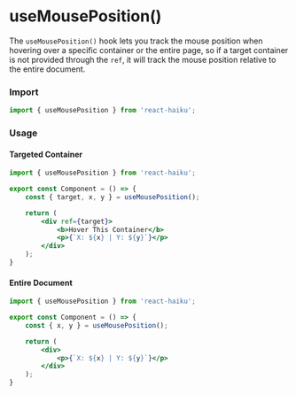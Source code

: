 # useMousePosition()

The `useMousePosition()` hook lets you track the mouse position when hovering over a specific container or the entire page, so if a target container is not provided through the `ref`, it will track the mouse position relative to the entire document.

### Import

```jsx
import { useMousePosition } from 'react-haiku';
```

### Usage


#### Targeted Container

<UseMousePositionDemo />

```jsx
import { useMousePosition } from 'react-haiku';

export const Component = () => {
    const { target, x, y } = useMousePosition();

    return (
        <div ref={target}>
            <b>Hover This Container</b>
            <p>{`X: ${x} | Y: ${y}`}</p>
        </div>
    );
}
```

#### Entire Document


<UseMousePositionFullDemo />

```jsx
import { useMousePosition } from 'react-haiku';

export const Component = () => {
    const { x, y } = useMousePosition();

    return (
        <div>
            <p>{`X: ${x} | Y: ${y}`}</p>
        </div>
    );
}
```
